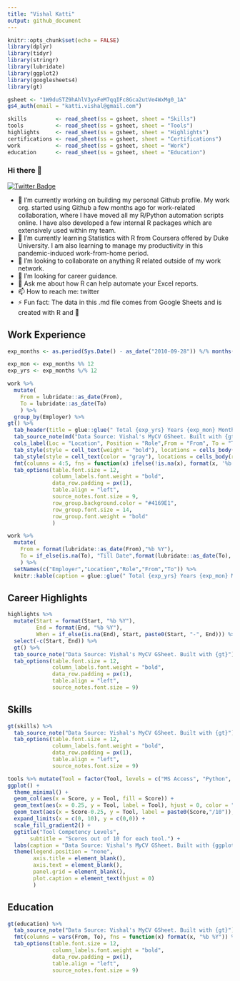 ```yaml
---
title: "Vishal Katti"
output: github_document
---
```


```r
knitr::opts_chunk$set(echo = FALSE)
library(dplyr)
library(tidyr)
library(stringr)
library(lubridate)
library(ggplot2)
library(googlesheets4)
library(gt)
```


```r
gsheet <- "1W9duSTZ9hAhlV3yxFeM7qqIFc8Gca2utVe4WxMg0_1A"
gs4_auth(email = "katti.vishal@gmail.com")

skills         <- read_sheet(ss = gsheet, sheet = "Skills")
tools          <- read_sheet(ss = gsheet, sheet = "Tools")
highlights     <- read_sheet(ss = gsheet, sheet = "Highlights")
certifications <- read_sheet(ss = gsheet, sheet = "Certifications")
work           <- read_sheet(ss = gsheet, sheet = "Work")
education      <- read_sheet(ss = gsheet, sheet = "Education")

```

### Hi there 👋

[![Twitter Badge](https://img.shields.io/badge/-Twitter-1ca0f1?style=flat-square&labelColor=1ca0f1&logo=twitter&logoColor=white&link=https://twitter.com/vishal_katti)](https://twitter.com/vishal_katti)

- 🔭 I’m currently working on building my personal Github profile. My work org. started using Github a few months ago for work-related collaboration, where I have moved all my R/Python automation scripts online. I have also developed a few internal R packages which are extensively used within my team.
- 🌱 I’m currently learning Statistics with R from Coursera offered by Duke University. I am also learning to manage my productivity in this pandemic-induced work-from-home period.
- 👯 I’m looking to collaborate on anything R related outside of my work network.
- 🤔 I’m looking for career guidance.
- 💬 Ask me about how R can help automate your Excel reports.
- 📫 How to reach me: twitter
- ⚡ Fun fact: The data in this .md file comes from Google Sheets and is created with R and 💖

## Work Experience




```r
exp_months <- as.period(Sys.Date() - as_date("2010-09-28")) %/% months(1)

exp_mon <- exp_months %% 12
exp_yrs <- exp_months %/% 12

work %>% 
  mutate(
    From = lubridate::as_date(From),
    To = lubridate::as_date(To)
    ) %>% 
  group_by(Employer) %>% 
gt() %>%
  tab_header(title = glue::glue(" Total {exp_yrs} Years {exp_mon} Months Experience.")) %>% 
  tab_source_note(md("Data Source: Vishal's MyCV GSheet. Built with {gt}")) %>%
  cols_label(Loc = "Location", Position = "Role",From = "From", To = "To") %>% 
  tab_style(style = cell_text(weight = "bold"), locations = cells_body(rows = 1:2)) %>% 
  tab_style(style = cell_text(color = "gray"), locations = cells_body(rows = 3:7)) %>% 
  fmt(columns = 4:5, fns = function(x) ifelse(!is.na(x), format(x, '%b %Y'),"Till Date")) %>% 
  tab_options(table.font.size = 12, 
              column_labels.font.weight = "bold", 
              data_row.padding = px(1), 
              table.align = "left",
              source_notes.font.size = 9,
              row_group.background.color = "#4169E1",
              row_group.font.size = 14,
              row_group.font.weight = "bold"
              )
```

```r
work %>% 
  mutate(
    From = format(lubridate::as_date(From),"%b %Y"),
    To = if_else(is.na(To), "Till Date",format(lubridate::as_date(To), "%b %Y"))
    ) %>% 
  setNames(c("Employer","Location","Role","From","To")) %>% 
  knitr::kable(caption = glue::glue(" Total {exp_yrs} Years {exp_mon} Months Experience."))
```


## Career Highlights

```r
highlights %>% 
  mutate(Start = format(Start, "%b %Y"),
         End = format(End, "%b %Y"),
         When = if_else(is.na(End), Start, paste0(Start, "-", End))) %>% 
  select(-c(Start, End)) %>% 
  gt() %>% 
  tab_source_note("Data Source: Vishal's MyCV GSheet. Built with {gt}") %>% 
  tab_options(table.font.size = 12, 
              column_labels.font.weight = "bold", 
              data_row.padding = px(1), 
              table.align = "left",
              source_notes.font.size = 9)
```

## Skills

```r
gt(skills) %>% 
  tab_source_note("Data Source: Vishal's MyCV GSheet. Built with {gt}") %>% 
  tab_options(table.font.size = 12, 
              column_labels.font.weight = "bold", 
              data_row.padding = px(1), 
              table.align = "left",
              source_notes.font.size = 9)
```

```r
tools %>% mutate(Tool = factor(Tool, levels = c("MS Access", "Python", "SQL", "MS Visio", "MS Word", "MS Powerpoint", "MS Excel", "VBA", "R"))) %>% 
ggplot() +
  theme_minimal() +
  geom_col(aes(x = Score, y = Tool, fill = Score)) +
  geom_text(aes(x = 0.25, y = Tool, label = Tool), hjust = 0, color = "white") +
  geom_text(aes(x = Score-0.25, y = Tool, label = paste0(Score,"/10")), hjust = 1, color = "white") +
  expand_limits(x = c(0, 10), y = c(0,0)) +
  scale_fill_gradient2() +
  ggtitle("Tool Competency Levels", 
       subtitle = "Scores out of 10 for each tool.") +
  labs(caption = "Data Source: Vishal's MyCV GSheet. Built with {ggplot2}") +
  theme(legend.position = "none",
        axis.title = element_blank(),
        axis.text = element_blank(),
        panel.grid = element_blank(),
        plot.caption = element_text(hjust = 0)
        )
```

## Education

```r
gt(education) %>% 
  tab_source_note("Data Source: Vishal's MyCV GSheet. Built with {gt}") %>% 
  fmt(columns = vars(From, To), fns = function(x) format(x, "%b %Y")) %>% 
  tab_options(table.font.size = 12, 
              column_labels.font.weight = "bold", 
              data_row.padding = px(1), 
              table.align = "left",
              source_notes.font.size = 9)
```












